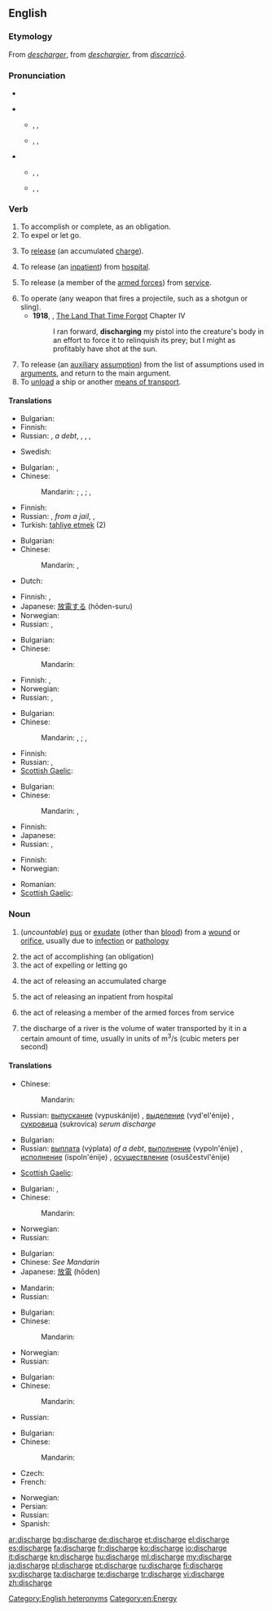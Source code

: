 ==English==

===Etymology===
From {{etyl|xno}} ''[[descharger]]'', from {{etyl|fro}} ''[[deschargier]]'', from {{etyl|LL.}} ''[[discarrico|discarricō]]''.

===Pronunciation===
* {{audio|En-us-discharge.ogg|Audio (US)}}
{{rel-top|pronunciations}}
* {{a|RP}}
** {{qualifier|verb}} {{enPR|dĭschäj'}}, {{IPA|/dɪsˈtʃɑːdʒ/}}, {{SAMPA|/dIs"tSA:dZ/}}
** {{qualifier|noun}} {{enPR|dĭs'chäj}}, {{IPA|/ˈdɪstʃɑːdʒ/}}, {{SAMPA|/"dIstSA:dZ/}}
* {{a|US}}
** {{qualifier|verb}} {{enPR|dĭschärj'}}, {{IPA|/dɪsˈtʃɑrdʒ/}}, {{SAMPA|/dIs"tSArdZ/}}
** {{qualifier|noun}} {{enPR|dĭs'chärj}}, {{IPA|/ˈdɪstʃɑrdʒ/}}, {{SAMPA|/"dIstSArdZ/}}
{{rel-bottom}}

===Verb===
{{en-verb|discharg|ing}}

# To accomplish or complete, as an obligation.
# To expel or let go.
# {{electricity}} To [[release]] (an accumulated [[charge]]).
# {{medicine}} To release (an [[inpatient]]) from [[hospital]].
# {{military}} To release (a member of the [[armed forces]]) from [[service]].
# To operate (any weapon that fires a projectile, such as a shotgun or sling).
#* '''1918''', {{w|Edgar Rice Burroughs}}, [[w:The Land That Time Forgot (novel)|The Land That Time Forgot]] Chapter IV
#*: I ran forward, '''discharging''' my pistol into the creature's body in an effort to force it to relinquish its prey; but I might as profitably have shot at the sun.
# To release (an [[auxiliary]] [[assumption]]) from the list of assumptions used in [[argument]]s, and return to the main argument.
# To [[unload]] a ship or another [[means of transport]].

====Translations====
{{trans-top|to accomplish or complete, as an obligation}}
* Bulgarian: {{t|bg|изпълнявам}}
* Finnish: {{t+|fi|täyttää}}
* Russian: {{t|ru|выплачивать|vypláčivat’}} {{impf}}, {{t|ru|выплатить|tr=výplatit’}} {{pf.}} ''a debt'', {{t+|ru|выполнять|tr=vypolnját’}} {{impf}}, {{t+|ru|выполнить|tr=výpolnit’}} {{pf.}}, {{t+|ru|осуществлять|tr=osuščestvlját’}} {{impf}}, {{t|ru|осуществить|tr=osuščestvít’}} {{pf.}}
{{trans-mid}}
* Swedish: {{t|sv|klarera}}
{{trans-bottom}}

{{trans-top|to expel or let go}}
* Bulgarian: {{t|bg|освобождавам}},  {{t|bg|изпускам}}
* Chinese:
*: Mandarin: {{t|cmn|排放|tr=páifàng|sc=Hani}}; {{t-|cmn|釋放|sc=Hani}}, {{t-|cmn|释放|tr=shìfàng|sc=Hani}}; {{t|cmn|免職|sc=Hani}}, {{t|cmn|免职|tr=miǎnzhí|sc=Hani}}
{{trans-mid}}
* Finnish: {{t+|fi|päästää}}
* Russian: {{t|ru|освобождать|tr=osvoboždát’}} {{impf}}, {{t+|ru|освободить|tr=osvobodít’}} {{pf.}} ''from a jail'', {{t|ru|увольнять|tr=uvol’nját’}} {{impf}}, {{t+|ru|уволить|tr=uvólit’}} {{pf.}}
* Turkish: [[tahliye etmek]] (2)
{{trans-bottom}}

{{trans-top|(electricity) the act of releasing an accumulated charge}}
* Bulgarian: {{t|bg|разреждам}}
* Chinese:
*: Mandarin: {{t|cmn|放電|sc=Hani}}, {{t|cmn|放电|tr=fàngdiàn|sc=Hani}}
* Dutch: {{t-|nl|ontladen}}
{{trans-mid}}
* Finnish: {{t-|fi|purkautua}},  {{t+|fi|purkaa}}
* Japanese: [[放電]]する (hōden-suru)
* Norwegian: {{t|no|utlade}}
* Russian: {{t|ru|разряжать|tr=razrjažát’}} {{impf}}, {{t|ru|разрядить|tr=razrjadít’}} {{pf.}}
{{trans-bottom}}

{{trans-top|{{medicine}} to release (an inpatient) from hospital}}
* Bulgarian: {{t|bg|изписвам}}
* Chinese:
*: Mandarin: {{t|cmn|使出院|tr=shǐchū yuàn|sc=Hani}}
{{trans-mid}}
* Finnish: {{t+|fi|päästää}},  {{t+|fi|lähettää}}
* Norwegian: {{t|no|utskrive}}
* Russian: {{t|ru|выписывать|tr=vypísyvat’}} {{impf}}, {{t|ru|выписать|tr=výpisat’}} {{pf.}}
{{trans-bottom}}

{{trans-top|(military) to release (a member of the armed forces) from service}}
* Bulgarian: {{t+|bg|уволнявам}}
* Chinese:
*: Mandarin: {{t-|cmn|釋放|sc=Hani}}, {{t-|cmn|释放|tr=shìfàng|sc=Hani}}; {{t|cmn|使退役|tr=shǐ tuì yì|sc=Hani}}, {{t|cmn|使退伍|tr=shǐ tuì wǔ|sc=Hani}}
{{trans-mid}}
* Finnish: {{t+|fi|vapauttaa}}
* Russian: {{t|ru|демобилизовывать|tr=demobilizóvyvat’}} {{impf}}, {{t|ru|демобилизовать|tr=demobilizovát’}} {{pf.}}
* [[Scottish Gaelic]]: {{t-|gd|cuir à dreuchd|xs=Scottish Gaelic}}
{{trans-bottom}}

{{trans-top|to operate (any weapon that fires a projectile, such as a shotgun or sling)}}
* Bulgarian: {{t|bg|изстрелвам}}
* Chinese:
*: Mandarin: {{t|cmn|發射|sc=Hani}}, {{t|cmn|发射|tr=fāshè|sc=Hani}}
{{trans-mid}}
* Finnish: {{t-|fi|laukaista}}
* Japanese: {{t-|ja|発射|alt=発射する|tr=はっしゃする, hassha-surú}}
* Russian: {{t|ru|запускать|tr=zapuskát'}} {{impf}},  {{t|ru|запустить|tr=zapustít'}} {{pf.}}
{{trans-bottom}}

{{trans-top|to stop using (an auxiliary assumption)}}
{{trans-mid}}
{{trans-bottom}}

{{trans-top|unload}}
* Finnish: {{t+|fi|purkaa}}
* Norwegian: {{t|no|losse}}
{{trans-mid}}
* Romanian: {{t+|ro|descărca}}
* [[Scottish Gaelic]]: {{t-|gd|di-luchdaich|xs=Scottish Gaelic}}
{{trans-bottom}}

===Noun===
{{en-noun|s|-}}
{{wikipedia}}

# {{symptom}} (''uncountable'') [[pus]] or [[exudate]] (other than [[blood]]) from a [[wound]] or [[orifice]], usually due to [[infection]] or [[pathology]]
# the act of accomplishing (an obligation)
# the act of expelling or letting go
# {{electricity}} the act of releasing an accumulated charge
# {{medicine}} the act of releasing an inpatient from hospital
# {{military}} the act of releasing a member of the armed forces from service
# {{hydrology}} the discharge of a river is the volume of water transported by it in a certain amount of time, usually in units of m<sup>3</sup>/s (cubic meters per second)

====Translations====
{{trans-top|pus or exudate from a wound or orifice}}
* Chinese:
*: Mandarin: {{t|cmn|流出|sc=Hani}}
{{trans-mid}}
* Russian: [[выпускание]] (vypuskánije) {{n}}, [[выделение]] (vyd'el'énije) {{n}}, [[сукровица]] (sukrovíca) {{f}} ''serum discharge''
{{trans-bottom}}

{{trans-top|act of accomplishing (an obligation)}}
* Bulgarian: {{t|bg|изпълнение|n}}
* Russian: [[выплата]] (výplata) {{f}} ''of a debt'', [[выполнение]] (vypoln'énije) {{n}}, [[исполнение]] (ispoln'énije) {{n}}, [[осуществление]] (osuščestvl'énije) {{n}}
{{trans-mid}}
* [[Scottish Gaelic]]: {{qualifier|of debt}} {{t|gd|ìoc|m}}
{{trans-bottom}}

{{trans-top|act of expelling or letting go}}
* Bulgarian: {{t|bg|освобождаване|n}},  {{t|bg|изпускане|n}}
* Chinese:
*: Mandarin: {{t|cmn|免職|sc=Hani}}
{{trans-mid}}
* Norwegian: {{t|no|utvisning|m}}
* Russian: {{t+|ru|увольнение|n|tr=uvol'n'énije}}
{{trans-bottom}}

{{trans-top|act of releasing an accumulated charge}}
* Bulgarian: {{t+|bg|разряд|m}}
* Chinese: ''See Mandarin''
* Japanese: [[放電]] (hōden)
{{trans-mid}}
* Mandarin: {{t|cmn|放電|sc=Hani}}
* Russian: {{t+|ru|разряд|m|tr=razr'ád}}
{{trans-bottom}}

{{trans-top|act of releasing an inpatient from hospital}}
* Bulgarian: {{t|bg|изписване|n}}
* Chinese:
*: Mandarin: {{t-|cmn|出院|sc=Hani}}
{{trans-mid}}
* Norwegian: {{t|no|utskrivning|m}}
* Russian: {{t+|ru|выписка|f|tr=výpiska}}
{{trans-bottom}}

{{trans-top|act of releasing a member of the armed forces from service}}
* Bulgarian: {{t|bg|уволнение|n}}
* Chinese:
*: Mandarin: {{t-|cmn|釋放|sc=Hani}}{{t|cmn|退役|sc=Hani}}{{t|cmn|退伍|sc=Hani}}
{{trans-mid}}
* Russian: {{t+|ru|демобилизация|f|tr=d'emobilizácija}}
{{trans-bottom}}

{{trans-top|volume of water transported by a river in a certain amount of time}}
* Bulgarian: {{t|bg|дебит|m}}
* Chinese:
*: Mandarin: {{t|cmn|流出量|sc=Hani}}
* Czech: {{t|cs|průtok}}
* French: {{t|fr|débit|m}}
{{trans-mid}}
* Norwegian: {{t|no|vannføring|m}}
* Persian: {{t|fa|دبى|sc=fa-Arab}}
* Russian: {{t+|ru|расход|m|tr=rasχód}}
* Spanish: {{t+|es|caudal}}
{{trans-bottom}}

[[Category:English heteronyms]]
[[Category:en:Energy]]

[[ar:discharge]]
[[bg:discharge]]
[[de:discharge]]
[[et:discharge]]
[[el:discharge]]
[[es:discharge]]
[[fa:discharge]]
[[fr:discharge]]
[[ko:discharge]]
[[io:discharge]]
[[it:discharge]]
[[kn:discharge]]
[[hu:discharge]]
[[ml:discharge]]
[[my:discharge]]
[[ja:discharge]]
[[pl:discharge]]
[[pt:discharge]]
[[ru:discharge]]
[[fi:discharge]]
[[sv:discharge]]
[[ta:discharge]]
[[te:discharge]]
[[tr:discharge]]
[[vi:discharge]]
[[zh:discharge]]